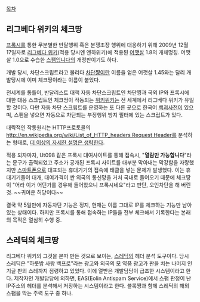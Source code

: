 [[목차]]

== 리그베다 위키의 체크땅 ==
[[프록시]]를 통한 무분별한 반달행위 혹은 분쟁조장 행위에 대응하기 위해 2009년 12월 17일자로 [[리그베다 위키]](적용 당시엔 엔하위키)에 적용된 [[어깻살]] 1.8의 개체명칭.
어깻살 1.0으로 수습한 [[스팸입니다]]의 개정판이기도 하다. 

개발 당시, 차단스크립트라고 불리다 [[차단쨩]]이란 이름을 얻은 어깻살 1.45와는 달리 개발당시에 이미 체크땅이라는 이름이 붙었다. 

전세계를 통틀어, 반달리스트 대책 자동 차단스크립트인 차단쨩과 국외 IP와 프록시에 대한 대응 스크립트인 체크땅이 작동되는 [[위키위키]]는 전 세계에서 리그베다 위키가 유일할 것이다. 다만 자동 차단 스크립트를 운영하는 또 다른 곳으로 한국어 [[백괴사전]]이 있으며, 스팸을 넣으면 자동으로 차단되는 부정행위 방지 필터에 있는 스크립트가 있다.

대략적인 작동원리는 HTTP프로토콜의 [[http://en.wikipedia.org/wiki/List_of_HTTP_headers Request Header]]를 분석하는 형태로, [[더 이상의 자세한 설명은 생략한다]].

적용 되자마자, Ut098 같은 프록시 대여사이트를 통해 접속시, "'''열람만 가능합니다'''"라는 문구가 출력되었고 주소가 공개된 프록시 사이트를 대부분 막아내는 막강함을 자랑했지만 [[스마트폰]]으로 대표되는 휴대기기의 접속에 태클을 넣는 문제가 발생했다. 이는 휴대기기들이 대개, 대여가격이 싼 외국의 통신망을 거처 국내로 들어오기 때문에 체크땅이 "어라 이거 어딘가를 경유해 들어왔으니 프록시네요"라고 판단, 오인차단을 해 버린 것. ~~귀여운 허당이다~~

결국 약 5일만에 자동차단 기능은 정지, 현재는 이름 그대로 IP를 체크하는 기능만 남아 있는 상태이다. 하지만 프록시를 통해 접속하는 IP들을 전부 체크해서 기록한다는 본래의 목적은 열심히 수행 중.

== 스레딕의 체크땅 ==
리그베다 위키의 그것을 본따 만든 것으로 보이는, [[스레딕]]의 헤더 분석 도구이다. 당시 스레딕은 "하룻밤 사랑 백프로"라는 광고와 외국의 모 약품 광고가 판을 치는 나머지 인기글 판의 스레까지 점령하고 있었다. 이에 열받은 개발담당이 급조한 시스템이라고 한다. 제작자인 개발담당에 의하면, EAS(Eolin Antispam Service)에서 스팸 판정이 난 IP주소의 헤더를 분석해서 저장하는 시스템이라고 한다. 블록쨩과 함께 스레딕의 해외 스팸을 막는 주력 도구 중 하나.
